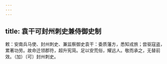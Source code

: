 ```yaml
---
---
---
```

title: 袁干可封州刺史兼侍御史制
---



敕：安南兵马使、封州刺史、兼监察御史袁干：委质藩方，悉知戎旅；尝驱寇盗，累著功劳。故命迁领郡符，超升宪简。足以安荒俗，耀远人。敬而承之，无替前效。（加）〔可〕封州刺史。
